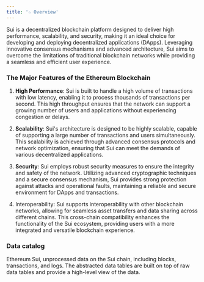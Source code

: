 ```yaml
---
title: '☆ Overview'
---
```


Sui is a decentralized blockchain platform designed to deliver high performance, scalability, and security, making it an ideal choice for developing and deploying decentralized applications (DApps). Leveraging innovative consensus mechanisms and advanced architecture, Sui aims to overcome the limitations of traditional blockchain networks while providing a seamless and efficient user experience.
### The Major Features of the Ethereum Blockchain

1. **High Performance**: Sui is built to handle a high volume of transactions with low latency, enabling it to process thousands of transactions per second. This high throughput ensures that the network can support a growing number of users and applications without experiencing congestion or delays.

2. **Scalability**: Sui's architecture is designed to be highly scalable, capable of supporting a large number of transactions and users simultaneously. This scalability is achieved through advanced consensus protocols and network optimization, ensuring that Sui can meet the demands of various decentralized applications.

3. **Security**: Sui employs robust security measures to ensure the integrity and safety of the network. Utilizing advanced cryptographic techniques and a secure consensus mechanism, Sui provides strong protection against attacks and operational faults, maintaining a reliable and secure environment for DApps and transactions.

4. Interoperability: Sui supports interoperability with other blockchain networks, allowing for seamless asset transfers and data sharing across different chains. This cross-chain compatibility enhances the functionality of the Sui ecosystem, providing users with a more integrated and versatile blockchain experience.
### Data catalog

<CardGroup cols={3}>
    <Card title="Raw" icon="binary" href="./Raw/blocks">
        Ethereum Sui, unprocessed data on the Sui chain, including blocks, transactions, and logs.
    </Card>
    <Card title="Abstracted" icon="head-side-gear" href="./Abstracted/token_metas">
        The abstracted data tables are built on top of raw data tables and provide a high-level view of the data.
    </Card>
</CardGroup>